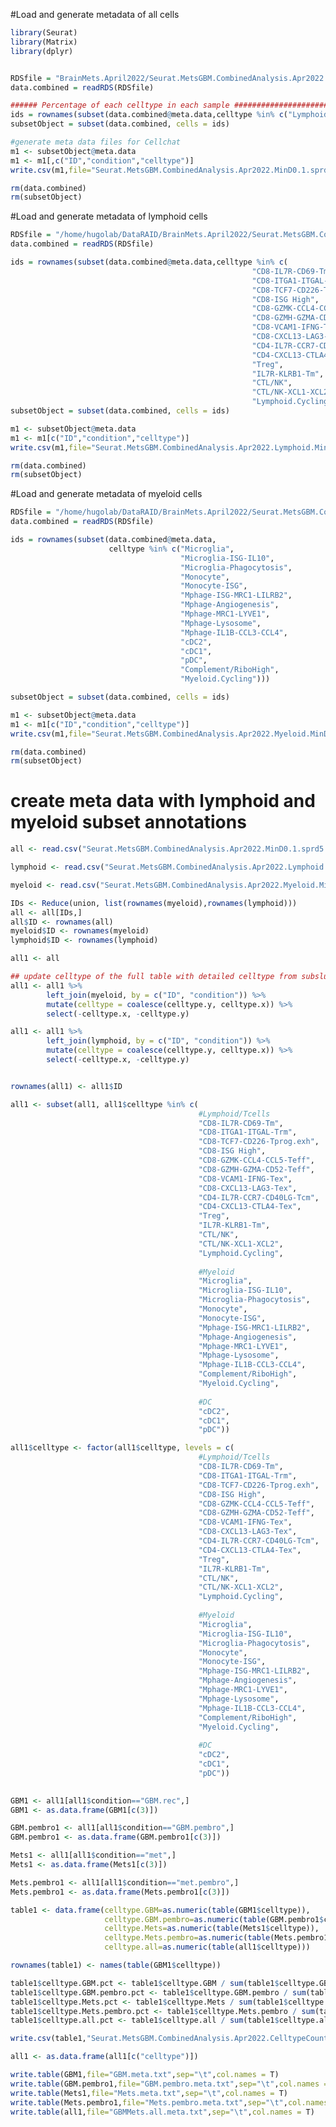 
#Load and generate metadata of all cells
```{r}
library(Seurat)
library(Matrix)
library(dplyr)


RDSfile = "BrainMets.April2022/Seurat.MetsGBM.CombinedAnalysis.Apr2022.MinD0.1.sprd5.NN20.seed122.ep1000.rds"
data.combined = readRDS(RDSfile)

###### Percentage of each celltype in each sample ###########################################
ids = rownames(subset(data.combined@meta.data,celltype %in% c("Lymphoid","Myeloid","Lymphoid.Cycling","Myeloid.Cycling")))
subsetObject = subset(data.combined, cells = ids)

#generate meta data files for Cellchat
m1 <- subsetObject@meta.data
m1 <- m1[,c("ID","condition","celltype")]
write.csv(m1,file="Seurat.MetsGBM.CombinedAnalysis.Apr2022.MinD0.1.sprd5.NN20.seed122.ep1000.metaForCellchat.csv")

rm(data.combined)
rm(subsetObject)
```

#Load and generate metadata of lymphoid cells
```{r}
RDSfile = "/home/hugolab/DataRAID/BrainMets.April2022/Seurat.MetsGBM.CombinedAnalysis.Apr2022.Lymphoid.MinD0.1.sprd5.NN20.seed122.ep1000.rds"
data.combined = readRDS(RDSfile)

ids = rownames(subset(data.combined@meta.data,celltype %in% c(
                                                      "CD8-IL7R-CD69-Tm",
                                                      "CD8-ITGA1-ITGAL-Trm",
                                                      "CD8-TCF7-CD226-Tprog.exh",
                                                      "CD8-ISG High",
                                                      "CD8-GZMK-CCL4-CCL5-Teff",
                                                      "CD8-GZMH-GZMA-CD52-Teff",
                                                      "CD8-VCAM1-IFNG-Tex",
                                                      "CD8-CXCL13-LAG3-Tex",
                                                      "CD4-IL7R-CCR7-CD40LG-Tcm",
                                                      "CD4-CXCL13-CTLA4-Tex",
                                                      "Treg",
                                                      "IL7R-KLRB1-Tm",
                                                      "CTL/NK",
                                                      "CTL/NK-XCL1-XCL2",
                                                      "Lymphoid.Cycling")))
subsetObject = subset(data.combined, cells = ids)

m1 <- subsetObject@meta.data
m1 <- m1[c("ID","condition","celltype")]
write.csv(m1,file="Seurat.MetsGBM.CombinedAnalysis.Apr2022.Lymphoid.MinD0.1.sprd5.NN20.seed122.ep1000.metaForCellchat.csv")

rm(data.combined)
rm(subsetObject)
```

#Load and generate metadata of myeloid cells
```{r}
RDSfile = "/home/hugolab/DataRAID/BrainMets.April2022/Seurat.MetsGBM.CombinedAnalysis.Apr2022.Myeloid.MinD0.1.sprd5.NN20.seed122.ep1000.rds"
data.combined = readRDS(RDSfile)

ids = rownames(subset(data.combined@meta.data,
                      celltype %in% c("Microglia",
                                      "Microglia-ISG-IL10",
                                      "Microglia-Phagocytosis",
                                      "Monocyte",
                                      "Monocyte-ISG",
                                      "Mphage-ISG-MRC1-LILRB2",
                                      "Mphage-Angiogenesis",
                                      "Mphage-MRC1-LYVE1",
                                      "Mphage-Lysosome",
                                      "Mphage-IL1B-CCL3-CCL4",
                                      "cDC2",
                                      "cDC1",
                                      "pDC",
                                      "Complement/RiboHigh",
                                      "Myeloid.Cycling")))

subsetObject = subset(data.combined, cells = ids)

m1 <- subsetObject@meta.data
m1 <- m1[c("ID","condition","celltype")]
write.csv(m1,file="Seurat.MetsGBM.CombinedAnalysis.Apr2022.Myeloid.MinD0.1.sprd5.NN20.seed122.ep1000.metaForCellchat.csv")

rm(data.combined)
rm(subsetObject)
```

# create meta data with lymphoid and myeloid subset annotations
```{r}

all <- read.csv("Seurat.MetsGBM.CombinedAnalysis.Apr2022.MinD0.1.sprd5.NN20.seed122.ep1000.metaForCellchat.csv",header=T,row.names = 1)

lymphoid <- read.csv("Seurat.MetsGBM.CombinedAnalysis.Apr2022.Lymphoid.MinD0.1.sprd5.NN20.seed122.ep1000.metaForCellchat.csv",header=T,row.names = 1)

myeloid <- read.csv("Seurat.MetsGBM.CombinedAnalysis.Apr2022.Myeloid.MinD0.1.sprd5.NN20.seed122.ep1000.metaForCellchat.csv",header=T,row.names = 1)

IDs <- Reduce(union, list(rownames(myeloid),rownames(lymphoid)))
all <- all[IDs,]
all$ID <- rownames(all)
myeloid$ID <- rownames(myeloid)
lymphoid$ID <- rownames(lymphoid)

all1 <- all

## update celltype of the full table with detailed celltype from subsluster analysis  
all1 <- all1 %>%
        left_join(myeloid, by = c("ID", "condition")) %>%
        mutate(celltype = coalesce(celltype.y, celltype.x)) %>%
        select(-celltype.x, -celltype.y)

all1 <- all1 %>%
        left_join(lymphoid, by = c("ID", "condition")) %>%
        mutate(celltype = coalesce(celltype.y, celltype.x)) %>%
        select(-celltype.x, -celltype.y)


rownames(all1) <- all1$ID

all1 <- subset(all1, all1$celltype %in% c(
                                          #Lymphoid/Tcells
                                          "CD8-IL7R-CD69-Tm",
                                          "CD8-ITGA1-ITGAL-Trm",
                                          "CD8-TCF7-CD226-Tprog.exh",
                                          "CD8-ISG High",
                                          "CD8-GZMK-CCL4-CCL5-Teff",
                                          "CD8-GZMH-GZMA-CD52-Teff",
                                          "CD8-VCAM1-IFNG-Tex",
                                          "CD8-CXCL13-LAG3-Tex",
                                          "CD4-IL7R-CCR7-CD40LG-Tcm",
                                          "CD4-CXCL13-CTLA4-Tex",
                                          "Treg",
                                          "IL7R-KLRB1-Tm",
                                          "CTL/NK",
                                          "CTL/NK-XCL1-XCL2",
                                          "Lymphoid.Cycling",
                                          
                                          #Myeloid 
                                          "Microglia",
                                          "Microglia-ISG-IL10",
                                          "Microglia-Phagocytosis",
                                          "Monocyte",
                                          "Monocyte-ISG",
                                          "Mphage-ISG-MRC1-LILRB2",
                                          "Mphage-Angiogenesis",
                                          "Mphage-MRC1-LYVE1",
                                          "Mphage-Lysosome",
                                          "Mphage-IL1B-CCL3-CCL4",
                                          "Complement/RiboHigh",
                                          "Myeloid.Cycling",                                     
                                          
                                          #DC                                          
                                          "cDC2",
                                          "cDC1",
                                          "pDC"))

all1$celltype <- factor(all1$celltype, levels = c(
                                          #Lymphoid/Tcells
                                          "CD8-IL7R-CD69-Tm",
                                          "CD8-ITGA1-ITGAL-Trm",
                                          "CD8-TCF7-CD226-Tprog.exh",
                                          "CD8-ISG High",
                                          "CD8-GZMK-CCL4-CCL5-Teff",
                                          "CD8-GZMH-GZMA-CD52-Teff",
                                          "CD8-VCAM1-IFNG-Tex",
                                          "CD8-CXCL13-LAG3-Tex",
                                          "CD4-IL7R-CCR7-CD40LG-Tcm",
                                          "CD4-CXCL13-CTLA4-Tex",
                                          "Treg",
                                          "IL7R-KLRB1-Tm",
                                          "CTL/NK",
                                          "CTL/NK-XCL1-XCL2",
                                          "Lymphoid.Cycling",
                                          
                                          #Myeloid 
                                          "Microglia",
                                          "Microglia-ISG-IL10",
                                          "Microglia-Phagocytosis",
                                          "Monocyte",
                                          "Monocyte-ISG",
                                          "Mphage-ISG-MRC1-LILRB2",
                                          "Mphage-Angiogenesis",
                                          "Mphage-MRC1-LYVE1",
                                          "Mphage-Lysosome",
                                          "Mphage-IL1B-CCL3-CCL4",
                                          "Complement/RiboHigh",
                                          "Myeloid.Cycling",                                     
                                          
                                          #DC                                          
                                          "cDC2",
                                          "cDC1",
                                          "pDC"))
            

GBM1 <- all1[all1$condition=="GBM.rec",]
GBM1 <- as.data.frame(GBM1[c(3)])

GBM.pembro1 <- all1[all1$condition=="GBM.pembro",]
GBM.pembro1 <- as.data.frame(GBM.pembro1[c(3)])

Mets1 <- all1[all1$condition=="met",]
Mets1 <- as.data.frame(Mets1[c(3)])

Mets.pembro1 <- all1[all1$condition=="met.pembro",]
Mets.pembro1 <- as.data.frame(Mets.pembro1[c(3)])

table1 <- data.frame(celltype.GBM=as.numeric(table(GBM1$celltype)), 
                     celltype.GBM.pembro=as.numeric(table(GBM.pembro1$celltype)),
                     celltype.Mets=as.numeric(table(Mets1$celltype)),
                     celltype.Mets.pembro=as.numeric(table(Mets.pembro1$celltype)),
                     celltype.all=as.numeric(table(all1$celltype)))

rownames(table1) <- names(table(GBM1$celltype))

table1$celltype.GBM.pct <- table1$celltype.GBM / sum(table1$celltype.GBM)
table1$celltype.GBM.pembro.pct <- table1$celltype.GBM.pembro / sum(table1$celltype.GBM.pembro)
table1$celltype.Mets.pct <- table1$celltype.Mets / sum(table1$celltype.Mets)
table1$celltype.Mets.pembro.pct <- table1$celltype.Mets.pembro / sum(table1$celltype.Mets.pembro)
table1$celltype.all.pct <- table1$celltype.all / sum(table1$celltype.all)

write.csv(table1,"Seurat.MetsGBM.CombinedAnalysis.Apr2022.CelltypeCounts.csv")

all1 <- as.data.frame(all1[c("celltype")])

write.table(GBM1,file="GBM.meta.txt",sep="\t",col.names = T)
write.table(GBM.pembro1,file="GBM.pembro.meta.txt",sep="\t",col.names = T)
write.table(Mets1,file="Mets.meta.txt",sep="\t",col.names = T)
write.table(Mets.pembro1,file="Mets.pembro.meta.txt",sep="\t",col.names = T)
write.table(all1,file="GBMMets.all.meta.txt",sep="\t",col.names = T)
```
